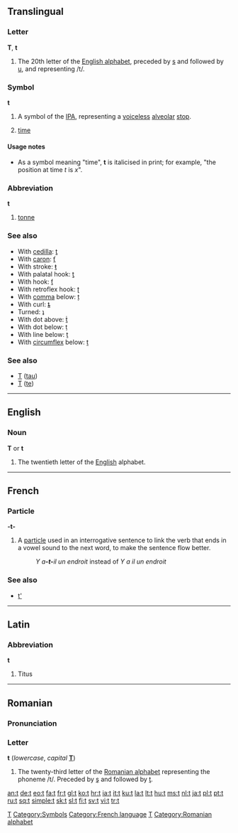 {{see|T|Appendix:Variations of "t"}}

{{wikipedia}}
==Translingual==

===Letter===
'''T''', '''t'''

# The 20th letter of the [[Appendix:Roman script|English alphabet]], preceded by [[s]] and followed by [[u]], and representing /t/.

===Symbol===
'''t'''

# A symbol of the [[IPA]], representing a [[voiceless]] [[alveolar]] [[stop]].
# {{context|mathematics|physics}} [[time]]

====Usage notes====
*As a symbol meaning "time", '''t''' is italicised in print; for example, "the position at time ''t'' is ''x''".

===Abbreviation===
'''t'''

# [[tonne]]

===See also===
*With [[cedilla]]: [[ţ]]
*With [[caron]]: [[ť]]
*With stroke: [[ŧ]]
*With palatal hook: [[ƫ]]
*With hook: [[ƭ]]
*With retroflex hook: [[ʈ]]
*With [[comma]] below: [[ț]]
*With curl: [[ȶ]]
*Turned: [[ʇ]]
*With dot above: [[ṫ]]
*With dot below: [[ṭ]]
*With line below: [[ṯ]]
*With [[circumflex]] below: [[ṱ]]

===See also===
*[[Τ]] ([[tau]])
*[[Т]] ([[te]])

[[Category:IPA symbols|T]]
[[Category:Symbols]]

----

==English==

===Noun===
'''T''' or '''t'''

# The twentieth letter of the [[English]] alphabet.

----

==French==

===Particle===
'''-t-'''

# A [[particle]] used in an interrogative sentence to link the verb that ends in a vowel sound to the next word, to make the sentence flow better.
#: ''Y a'''-t-'''il un endroit'' instead of ''Y a il un endroit''

===See also===
*[[t'#French|t']]

[[Category:French language]]

----

==Latin==

===Abbreviation===
'''t'''

# Titus

[[Category:Latin letters|T]]

----

==Romanian==

===Pronunciation===
{{IPA|/te/|lang=ro}}

===Letter===
'''t''' (''lowercase'', ''capital'' '''[[T]]''')

# The twenty-third letter of the [[Romanian alphabet]] representing the phoneme /t/. Preceded by [[ş]] and followed by [[ţ]].

[[Category:Romanian alphabet]]

[[an:t]]
[[de:t]]
[[eo:t]]
[[fa:t]]
[[fr:t]]
[[gl:t]]
[[ko:t]]
[[hr:t]]
[[ia:t]]
[[it:t]]
[[ku:t]]
[[la:t]]
[[lt:t]]
[[hu:t]]
[[ms:t]]
[[nl:t]]
[[ja:t]]
[[pl:t]]
[[pt:t]]
[[ru:t]]
[[sq:t]]
[[simple:t]]
[[sk:t]]
[[sl:t]]
[[fi:t]]
[[sv:t]]
[[vi:t]]
[[tr:t]]